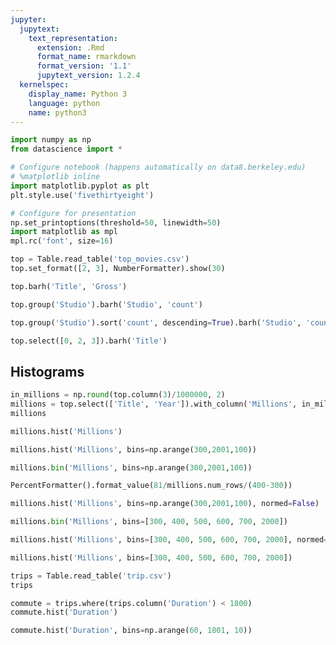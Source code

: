 ```yaml
---
jupyter:
  jupytext:
    text_representation:
      extension: .Rmd
      format_name: rmarkdown
      format_version: '1.1'
      jupytext_version: 1.2.4
  kernelspec:
    display_name: Python 3
    language: python
    name: python3
---
```


```python
import numpy as np
from datascience import *

# Configure notebook (happens automatically on data8.berkeley.edu)
# %matplotlib inline
import matplotlib.pyplot as plt
plt.style.use('fivethirtyeight')

# Configure for presentation
np.set_printoptions(threshold=50, linewidth=50)
import matplotlib as mpl
mpl.rc('font', size=16)
```

```python
top = Table.read_table('top_movies.csv')
top.set_format([2, 3], NumberFormatter).show(30)
```

```python
top.barh('Title', 'Gross')
```

```python
top.group('Studio').barh('Studio', 'count')
```

```python
top.group('Studio').sort('count', descending=True).barh('Studio', 'count')
```

```python
top.select([0, 2, 3]).barh('Title')
```

## Histograms

```python
in_millions = np.round(top.column(3)/1000000, 2)
millions = top.select(['Title', 'Year']).with_column('Millions', in_millions)
millions
```

```python
millions.hist('Millions')
```

```python
millions.hist('Millions', bins=np.arange(300,2001,100))
```

```python
millions.bin('Millions', bins=np.arange(300,2001,100))
```

```python
PercentFormatter().format_value(81/millions.num_rows/(400-300))
```

```python
millions.hist('Millions', bins=np.arange(300,2001,100), normed=False)
```

```python
millions.bin('Millions', bins=[300, 400, 500, 600, 700, 2000])
```

```python
millions.hist('Millions', bins=[300, 400, 500, 600, 700, 2000], normed=False)
```

```python
millions.hist('Millions', bins=[300, 400, 500, 600, 700, 2000])
```

```python
trips = Table.read_table('trip.csv')
trips
```

```python
commute = trips.where(trips.column('Duration') < 1800)
commute.hist('Duration')
```

```python
commute.hist('Duration', bins=np.arange(60, 1801, 10))
```
